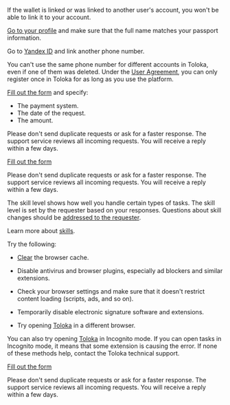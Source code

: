 <Cut title="Problems with withdrawing money">

<Cut title="The wallet is already in use">

If the wallet is linked or was linked to another user's account, you won't be able to link it to your account.

</Cut>

<Cut title="Your profile information is incorrect">

[Go to your profile](../../profile#edit) and make sure that the full name matches your passport information.

</Cut>

<Cut title="The phone number is already linked to another account">

Go to [Yandex ID](https://passport.yandex.com/profile/phones) and link another phone number.

You can't use the same phone number for different accounts in Toloka, even if one of them was deleted. Under the [User Agreement](https://toloka.ai/tolokers/legal/user-agreement/), you can only register once in Toloka for as long as you use the platform.

</Cut>

<Cut title="How do I cancel a withdrawal?">

[Fill out the form](../support?form-source=troubleshooting#contact) and specify:

- The payment system.
- The date of the request.
- The amount.

<Note mode="note" title="Note">

Please don't send duplicate requests or ask for a faster response. The support service reviews all incoming requests. You will receive a reply within a few days.

</Note>

</Cut>


<Cut title="Other questions">

[Fill out the form](../support?form-source=troubleshooting#contact)

<Note mode="note" title="Note">

Please don't send duplicate requests or ask for a faster response. The support service reviews all incoming requests. You will receive a reply within a few days.

</Note>

</Cut>

</Cut>

<Cut title="My skill level dropped">

The skill level shows how well you handle certain types of tasks. The skill level is set by the requester based on your responses. Questions about skill changes should be [addressed to the requester](../../messages#requester).

Learn more about [skills](../../skills).

</Cut>

<Cut title="Something doesn't work on the platform">

<Cut title="Tasks are not loading">

Try the following:

- [Clear](https://yandex.com/support/common/browsers-settings/cache.html) the browser cache.

- Disable antivirus and browser plugins, especially ad blockers and similar extensions.

- Check your browser settings and make sure that it doesn't restrict content loading (scripts, ads, and so on).

- Temporarily disable electronic signature software and extensions.

- Try opening [Toloka](https://toloka.ai/tolokers/en/) in a different browser.

<Note mode="note" title="Note">

You can also try opening [Toloka](https://toloka.ai/tolokers/en/) in Incognito mode. If you can open tasks in Incognito mode, it means that some extension is causing the error. If none of these methods help, contact the Toloka technical support.

</Note>

</Cut>

<Cut title="Other">

[Fill out the form](../support?form-source=troubleshooting#contact)

<Note mode="note" title="Note">

Please don't send duplicate requests or ask for a faster response. The support service reviews all incoming requests. You will receive a reply within a few days.

</Note>

</Cut>

</Cut>
